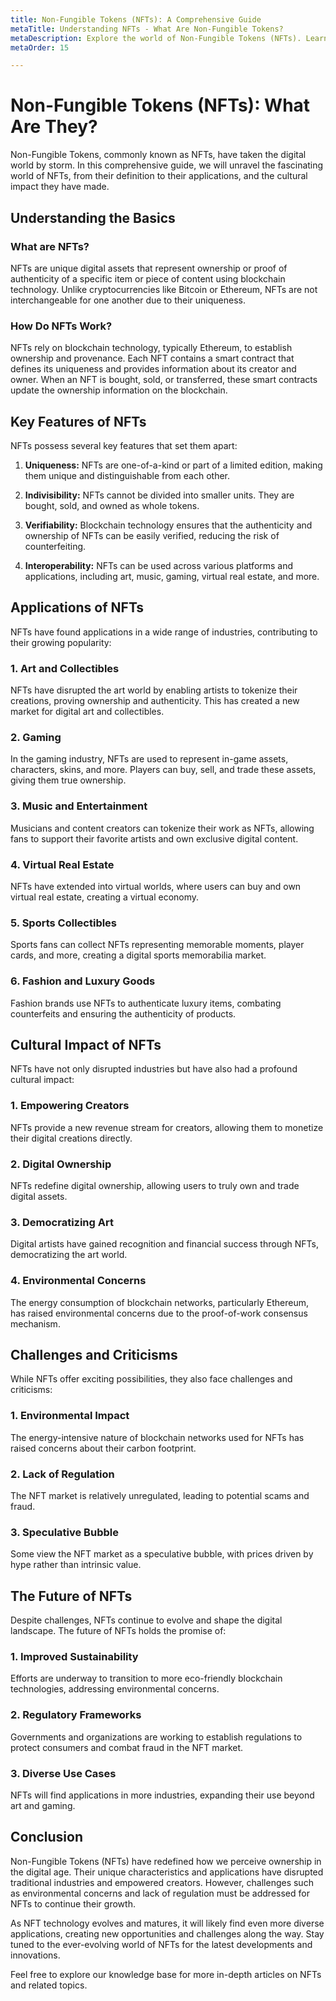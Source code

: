 ```yaml
---
title: Non-Fungible Tokens (NFTs): A Comprehensive Guide
metaTitle: Understanding NFTs - What Are Non-Fungible Tokens?
metaDescription: Explore the world of Non-Fungible Tokens (NFTs). Learn what NFTs are, how they work, their applications in art, gaming, and more, and their impact on the digital landscape.
metaOrder: 15

---
```


# Non-Fungible Tokens (NFTs): What Are They?

Non-Fungible Tokens, commonly known as NFTs, have taken the digital world by storm. In this comprehensive guide, we will unravel the fascinating world of NFTs, from their definition to their applications, and the cultural impact they have made.

## Understanding the Basics

### What are NFTs?

NFTs are unique digital assets that represent ownership or proof of authenticity of a specific item or piece of content using blockchain technology. Unlike cryptocurrencies like Bitcoin or Ethereum, NFTs are not interchangeable for one another due to their uniqueness.

### How Do NFTs Work?

NFTs rely on blockchain technology, typically Ethereum, to establish ownership and provenance. Each NFT contains a smart contract that defines its uniqueness and provides information about its creator and owner. When an NFT is bought, sold, or transferred, these smart contracts update the ownership information on the blockchain.

## Key Features of NFTs

NFTs possess several key features that set them apart:

1. **Uniqueness:** NFTs are one-of-a-kind or part of a limited edition, making them unique and distinguishable from each other.

2. **Indivisibility:** NFTs cannot be divided into smaller units. They are bought, sold, and owned as whole tokens.

3. **Verifiability:** Blockchain technology ensures that the authenticity and ownership of NFTs can be easily verified, reducing the risk of counterfeiting.

4. **Interoperability:** NFTs can be used across various platforms and applications, including art, music, gaming, virtual real estate, and more.

## Applications of NFTs

NFTs have found applications in a wide range of industries, contributing to their growing popularity:

### 1. Art and Collectibles

NFTs have disrupted the art world by enabling artists to tokenize their creations, proving ownership and authenticity. This has created a new market for digital art and collectibles.

### 2. Gaming

In the gaming industry, NFTs are used to represent in-game assets, characters, skins, and more. Players can buy, sell, and trade these assets, giving them true ownership.

### 3. Music and Entertainment

Musicians and content creators can tokenize their work as NFTs, allowing fans to support their favorite artists and own exclusive digital content.

### 4. Virtual Real Estate

NFTs have extended into virtual worlds, where users can buy and own virtual real estate, creating a virtual economy.

### 5. Sports Collectibles

Sports fans can collect NFTs representing memorable moments, player cards, and more, creating a digital sports memorabilia market.

### 6. Fashion and Luxury Goods

Fashion brands use NFTs to authenticate luxury items, combating counterfeits and ensuring the authenticity of products.

## Cultural Impact of NFTs

NFTs have not only disrupted industries but have also had a profound cultural impact:

### 1. Empowering Creators

NFTs provide a new revenue stream for creators, allowing them to monetize their digital creations directly.

### 2. Digital Ownership

NFTs redefine digital ownership, allowing users to truly own and trade digital assets.

### 3. Democratizing Art

Digital artists have gained recognition and financial success through NFTs, democratizing the art world.

### 4. Environmental Concerns

The energy consumption of blockchain networks, particularly Ethereum, has raised environmental concerns due to the proof-of-work consensus mechanism.

## Challenges and Criticisms

While NFTs offer exciting possibilities, they also face challenges and criticisms:

### 1. Environmental Impact

The energy-intensive nature of blockchain networks used for NFTs has raised concerns about their carbon footprint.

### 2. Lack of Regulation

The NFT market is relatively unregulated, leading to potential scams and fraud.

### 3. Speculative Bubble

Some view the NFT market as a speculative bubble, with prices driven by hype rather than intrinsic value.

## The Future of NFTs

Despite challenges, NFTs continue to evolve and shape the digital landscape. The future of NFTs holds the promise of:

### 1. Improved Sustainability

Efforts are underway to transition to more eco-friendly blockchain technologies, addressing environmental concerns.

### 2. Regulatory Frameworks

Governments and organizations are working to establish regulations to protect consumers and combat fraud in the NFT market.

### 3. Diverse Use Cases

NFTs will find applications in more industries, expanding their use beyond art and gaming.

## Conclusion

Non-Fungible Tokens (NFTs) have redefined how we perceive ownership in the digital age. Their unique characteristics and applications have disrupted traditional industries and empowered creators. However, challenges such as environmental concerns and lack of regulation must be addressed for NFTs to continue their growth.

As NFT technology evolves and matures, it will likely find even more diverse applications, creating new opportunities and challenges along the way. Stay tuned to the ever-evolving world of NFTs for the latest developments and innovations.

Feel free to explore our knowledge base for more in-depth articles on NFTs and related topics.
